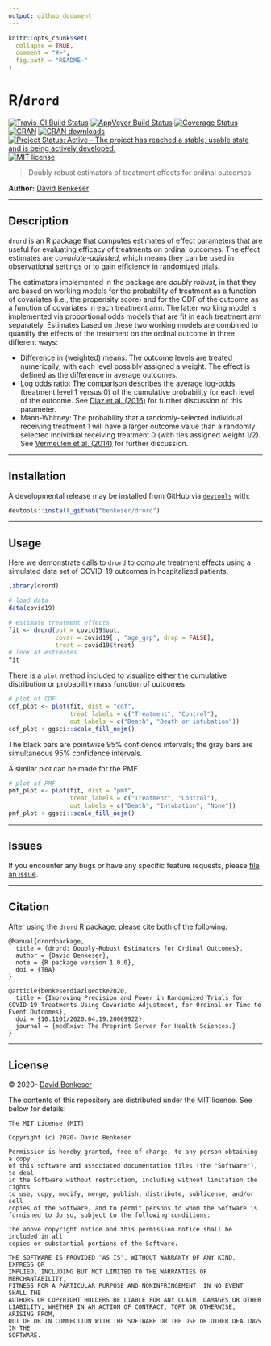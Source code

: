 ```yaml
---
output: github_document
---
```


```r
knitr::opts_chunk$set(
  collapse = TRUE,
  comment = "#>",
  fig.path = "README-"
)
```

# R/`drord`

[![Travis-CI Build Status](https://travis-ci.org/benkeser/drord.svg?branch=master)](https://travis-ci.org/benkeser/drord)
[![AppVeyor Build  Status](https://ci.appveyor.com/api/projects/status/github/benkeser/drord?branch=master&svg=true)](https://ci.appveyor.com/project/benkeser/drord)
[![Coverage Status](https://img.shields.io/codecov/c/github/benkeser/drord/master.svg)](https://codecov.io/github/benkeser/drord?branch=master)
[![CRAN](http://www.r-pkg.org/badges/version/drord)](http://www.r-pkg.org/pkg/drord)
[![CRAN downloads](https://cranlogs.r-pkg.org/badges/drord)](https://CRAN.R-project.org/package=drord)
[![Project Status: Active - The project has reached a stable, usable state and is being actively developed.](http://www.repostatus.org/badges/latest/active.svg)](http://www.repostatus.org/#active)
[![MIT license](http://img.shields.io/badge/license-MIT-brightgreen.svg)](http://opensource.org/licenses/MIT)

> Doubly robust estimators of treatment effects for ordinal outcomes 

__Author:__ [David Benkeser](https://www.sph.emory.edu/faculty/profile/#!dbenkes)

---

## Description

`drord` is an R package that computes estimates of effect parameters that are 
useful for evaluating efficacy of treatments on ordinal outcomes. The effect
estimates are *covariate-adjusted*, which means they can be used in observational
settings or to gain efficiency in randomized trials. 

The estimators implemented in the package are *doubly robust*, in that they are 
based on working models for the probability of treatment as a function of 
covariates (i.e., the propensity score) and for the CDF of the outcome as a function 
of covariates in each treatment arm. The latter working model is implemented 
via proportional odds models that are fit in each treatment arm separately. Estimates 
based on these two working models are combined to quantify the effects of the treatment 
on the ordinal outcome in three different ways:

* Difference in (weighted) means: The outcome levels are treated numerically, with each level possibly assigned a weight. The effect is defined as the difference in average outcomes. 
* Log odds ratio: The comparison describes the average log-odds (treatment level 1 versus 0) of the cumulative probability for each level of the outcome. See [Diaz et al. (2016)](https://doi.org/10.1111/biom.12450) for further discussion of this parameter. 
* Mann-Whitney: The probability that a randomly-selected individual 
receiving treatment 1 will have a larger outcome value than a randomly selected
individual receiving treatment 0 (with ties assigned weight 1/2). See [Vermeulen et al. (2014)](https://onlinelibrary.wiley.com/doi/abs/10.1002/sim.6386) for further discussion. 

---

## Installation

<!-- 
Install the current stable release from
[CRAN](https://cran.r-project.org/) via

```r
install.packages("drord")
``` 
-->

A developmental release may be installed from GitHub via
[`devtools`](https://www.rstudio.com/products/rpackages/devtools/) with:

```r
devtools::install_github("benkeser/drord")
```

---

## Usage

Here we demonstrate calls to `drord` to compute treatment effects using a 
simulated data set of COVID-19 outcomes in hospitalized patients. 

```r
library(drord)

# load data
data(covid19)

# estimate treatment effects
fit <- drord(out = covid19$out, 
             covar = covid19[ , "age_grp", drop = FALSE],
             treat = covid19$treat)
# look at estimates
fit
```

There is a `plot` method included to visualize either the cumulative distribution
or probability mass function of outcomes. 

```r
# plot of CDF
cdf_plot <- plot(fit, dist = "cdf", 
                 treat_labels = c("Treatment", "Control"),
                 out_labels = c("Death", "Death or intubation"))
cdf_plot + ggsci::scale_fill_nejm()
```

The black bars are pointwise 95\% confidence intervals; the gray bars are simultaneous 
95\% confidence intervals.

A similar plot can be made for the PMF. 

```r
# plot of PMF
pmf_plot <- plot(fit, dist = "pmf",
                 treat_labels = c("Treatment", "Control"),
                 out_labels = c("Death", "Intubation", "None"))
pmf_plot + ggsci::scale_fill_nejm()                 
```
---

## Issues

If you encounter any bugs or have any specific feature requests, please [file an
issue](https://github.com/benkeser/drord/issues).

---

## Citation

After using the `drord` R package, please cite both of the following:

    @Manual{drordpackage,
      title = {drord: Doubly-Robust Estimators for Ordinal Outcomes},
      author = {David Benkeser},
      note = {R package version 1.0.0},
      doi = {TBA}
    }

    @article{benkeserdiazluedtke2020,
      title = {Improving Precision and Power in Randomized Trials for COVID-19 Treatments Using Covariate Adjustment, for Ordinal or Time to Event Outcomes},
      doi = {10.1101/2020.04.19.20069922},
      journal = {medRxiv: The Preprint Server for Health Sciences.}
    }

---

## License

&copy; 2020- [David Benkeser](https://www.sph.emory.edu/faculty/profile/#!dbenkes)

The contents of this repository are distributed under the MIT license. See
below for details:
```
The MIT License (MIT)

Copyright (c) 2020- David Benkeser

Permission is hereby granted, free of charge, to any person obtaining a copy
of this software and associated documentation files (the "Software"), to deal
in the Software without restriction, including without limitation the rights
to use, copy, modify, merge, publish, distribute, sublicense, and/or sell
copies of the Software, and to permit persons to whom the Software is
furnished to do so, subject to the following conditions:

The above copyright notice and this permission notice shall be included in all
copies or substantial portions of the Software.

THE SOFTWARE IS PROVIDED "AS IS", WITHOUT WARRANTY OF ANY KIND, EXPRESS OR
IMPLIED, INCLUDING BUT NOT LIMITED TO THE WARRANTIES OF MERCHANTABILITY,
FITNESS FOR A PARTICULAR PURPOSE AND NONINFRINGEMENT. IN NO EVENT SHALL THE
AUTHORS OR COPYRIGHT HOLDERS BE LIABLE FOR ANY CLAIM, DAMAGES OR OTHER
LIABILITY, WHETHER IN AN ACTION OF CONTRACT, TORT OR OTHERWISE, ARISING FROM,
OUT OF OR IN CONNECTION WITH THE SOFTWARE OR THE USE OR OTHER DEALINGS IN THE
SOFTWARE.
```
